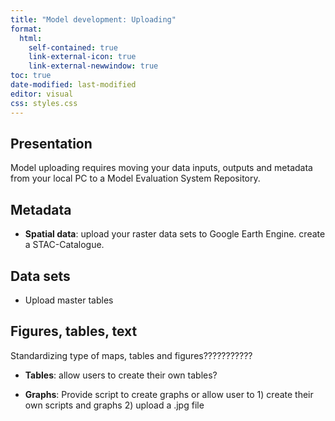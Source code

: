 ```yaml
---
title: "Model development: Uploading"
format:
  html:
    self-contained: true
    link-external-icon: true
    link-external-newwindow: true
toc: true
date-modified: last-modified
editor: visual
css: styles.css
---
```


## Presentation

Model uploading requires moving your data inputs, outputs and metadata from your local PC to a Model Evaluation System Repository.

::: panel-tabset
## Metadata

-   **Spatial data**: upload your raster data sets to Google Earth Engine. create a STAC-Catalogue.

## Data sets

-   Upload master tables

## Figures, tables, text

Standardizing type of maps, tables and figures???????????

-   **Tables**: allow users to create their own tables?

-   **Graphs**: Provide script to create graphs or allow user to 1) create their own scripts and graphs 2) upload a .jpg file
:::
